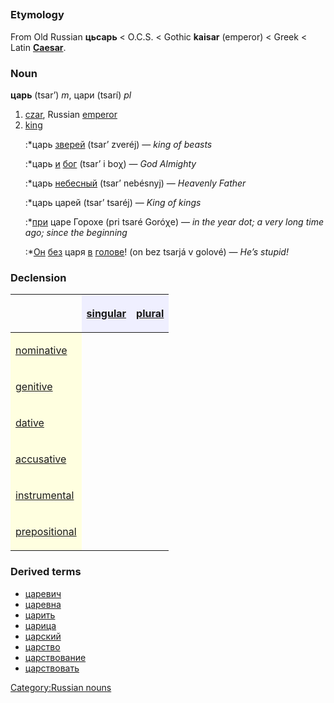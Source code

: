 =={{ru}}==
[[Category:Russian nouns]]
===Etymology===
From Old Russian '''цьсарь''' < O.C.S. '''{{Unicode|цѣсарь}}''' < Gothic '''kaisar''' (emperor) < Greek '''{{IPAchar|καῖσαρ}}''' < Latin '''[[Caesar]]'''.

===Noun===
'''царь''' (tsar’) ''m'', цари (tsarí) ''pl''

#[[czar]], Russian [[emperor]]
#[[king]]
#:*царь [[зверь|зверей]] (tsar’ zveréj) — ''king of beasts''
#:*царь [[и]] [[бог]] (tsar’ i boχ) — ''God Almighty''
#:*царь [[небесный]] (tsar’ nebésnyj) — ''Heavenly Father''
#:*царь царей (tsar’ tsaréj) — ''King of kings''
#:*[[при]] царе Горохе (pri tsaré Goróχe) — ''in the year dot; a very long time ago; since the beginning''
#:*[[Он]] [[без]] царя [[в]] [[голова|голове]]! (on bez tsarjá v golové) — ''He’s stupid!''

===Declension===
{| border="1" cellpadding="4" cellspacing="0"
!
! style="background-color: #EFEFFF" align="center"|[[singular]]
! style="background-color: #EFEFFF" align="center"|[[plural]]
|-
! style="background-color: #FFFFE0" align="left"|[[nominative case|nominative]]
| align="center"|{{Unicode|царь}}
| align="center"|{{Unicode|цари́}}
|-
! style="background-color: #FFFFE0" align="left"|[[genitive case|genitive]]
| align="center"|{{Unicode|царя́}}
| align="center"|{{Unicode|царе́й}}
|-
! style="background-color: #FFFFE0" align="left"|[[dative case|dative]]
| align="center"|{{Unicode|царю́}}
| align="center"|{{Unicode|царя́м}}
|-
! style="background-color: #FFFFE0" align="left"|[[accusative case|accusative]]
| align="center"|{{Unicode|царя́}}
| align="center"|{{Unicode|царе́й}}
|-
! style="background-color: #FFFFE0" align="left"|[[instrumental case|instrumental]]
| align="center"|{{Unicode|царём}}
| align="center"|{{Unicode|царя́ми}}
|-
! style="background-color: #FFFFE0" align="left"|[[prepositional case|prepositional]]
| align="center"|{{Unicode|о царе́}}
| align="center"|{{Unicode|о царя́х}}
|}

===Derived terms===
*[[царевич]]
*[[царевна]]
*[[царить]]
*[[царица]]
*[[царский]]
*[[царство]]
*[[царствование]]
*[[царствовать]]